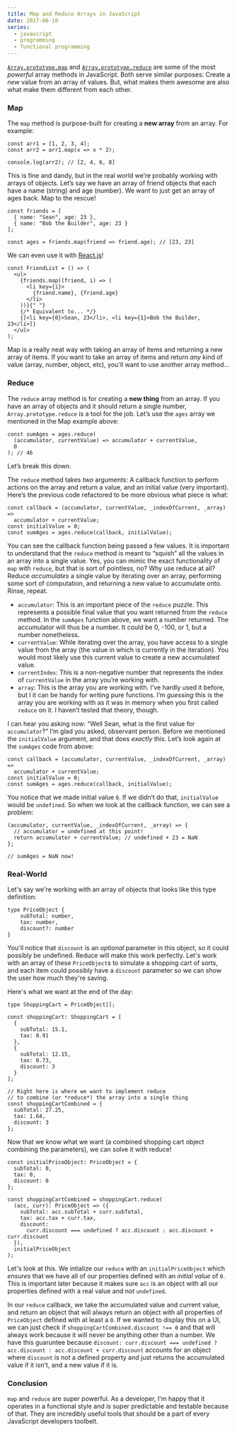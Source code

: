 ```yaml
---
title: Map and Reduce Arrays in JavaScript
date: 2017-06-10
series:
  - javascript
  - programming
  - functional programming
---
```


[`Array.prototype.map`][0] and [`Array.prototype.reduce`][1] are some of the most _powerful_ array methods in JavaScript. Both serve similar purposes: Create a _new_ value from an array of values. But, what makes them awesome are also what make them different from each other.

[0]: https://developer.mozilla.org/en-US/docs/Web/JavaScript/Reference/Global_Objects/Array/map
[1]: https://developer.mozilla.org/en-US/docs/Web/JavaScript/Reference/Global_Objects/Array/reduce

<!--more-->

### Map

The `map` method is purpose-built for creating a **new array** from an array. For example:

```tsx
const arr1 = [1, 2, 3, 4];
const arr2 = arr1.map(x => x * 2);

console.log(arr2); // [2, 4, 6, 8]
```

This is fine and dandy, but in the real world we’re probably working with arrays of objects. Let’s say we have an array of friend objects that each have a name (string) and age (number). We want to just get an array of ages back. Map to the rescue!

```tsx
const friends = [
  { name: "Sean", age: 23 },
  { name: "Bob the Builder", age: 23 }
];

const ages = friends.map(friend => friend.age); // [23, 23]
```

We can even use it with [React.js](https://facebook.github.io/react)!

```tsx {3-7,9}
const FriendList = () => (
  <ul>
    {friends.map((friend, i) => (
      <li key={i}>
        {friend.name}, {friend.age}
      </li>
    ))}{" "}
    {/* Equivalent to... */}
    {[<li key={0}>Sean, 23</li>, <li key={1}>Bob the Builder, 23</li>]}
  </ul>
);
```

Map is a really neat way with taking an array of items and returning a new array of items. If you want to take an array of items and return _any_ kind of value (array, number, object, etc), you'll want to use another array method...

### Reduce

The `reduce` array method is for creating a **new thing** from an array. If you have an array of objects and it should return a single number, `Array.prototype.reduce` is a tool for the job. Let’s use the `ages` array we mentioned in the Map example above:

```tsx
const sumAges = ages.reduce(
  (accumulator, currentValue) => accumulator + currentValue,
  0
); // 46
```

Let’s break this down.

The `reduce` method takes _two_ arguments: A callback function to perform actions on the array and return a value, and an initial value (very important). Here’s the previous code refactored to be more obvious what piece is what:

```tsx
const callback = (accumulator, currentValue, _indexOfCurrent, _array) =>
  accumulator + currentValue;
const initialValue = 0;
const sumAges = ages.reduce(callback, initialValue);
```

You can see the callback function being passed a few values. It is important to understand that the `reduce` method is meant to “squish” all the values in an array into a single value. Yes, you can mimic the exact functionality of `map` with `reduce`, but that is sort of pointless, no? Why use reduce at all? Reduce _accumulates_ a single value by iterating over an array, performing some sort of computation, and returning a new value to accumulate onto. Rinse, repeat.

- `accumulator`: This is an important piece of the `reduce` puzzle. This represents a possible final value that you want returned from the `reduce` method. In the `sumAges` function above, we want a number returned. The accumulator will thus be a number. It could be 0, -100, or 1, but a number nonetheless.
- `currentValue`: While iterating over the array, you have access to a single value from the array (the value in which is currently in the iteration). You would most likely use this current value to create a new accumulated value.
- `currentIndex`: This is a non-negative number that represents the index of `currentValue` in the array you’re working with.
- `array`: This is the array you are working with. I’ve hardly used it before, but I it can be handy for writing pure functions. I’m _guessing_ this is the array you are working with as it was in memory when you first called `reduce` on it. I haven’t tested that theory, though.

I can hear you asking now: “Well Sean, what is the first value for `accumulator`?” I’m glad you asked, observant person. Before we mentioned the `initialValue` argument, and that does _exactly_ this. Let’s look again at the `sumAges` code from above:

```tsx
const callback = (accumulator, currentValue, _indexOfCurrent, _array) =>
  accumulator + currentValue;
const initialValue = 0;
const sumAges = ages.reduce(callback, initialValue);
```

You notice that we made initial value `0`. If we didn’t do that, `initialValue` would be `undefined`. So when we look at the callback function, we can see a problem:

```tsx
(accumulator, currentValue, _indexOfCurrent, _array) => {
  // accumulator = undefined at this point!
  return accumulator + currentValue; // undefined + 23 = NaN
};

// sumAges = NaN now!
```

### Real-World

Let's say we're working with an array of objects that looks like this type definition:

```tsx
type PriceObject {
    subTotal: number,
    tax: number,
    discount?: number
}
```

You'll notice that `discount` is an _optional_ parameter in this object, so it could possibly be undefined. Reduce will make this work perfectly.
Let's work with an array of these `PriceObject`s to simulate a shopping cart of sorts, and each item could possibly have a `discount` parameter so we can show the user how much they're saving.

Here's what we want at the end of the day:

```tsx
type ShoppingCart = PriceObject[];

const shoppingCart: ShoppingCart = [
  {
    subTotal: 15.1,
    tax: 0.91
  },
  {
    subTotal: 12.15,
    tax: 0.73,
    discount: 3
  }
];

// Right here is where we want to implement reduce
// to combine (or *reduce*) the array into a single thing
const shoppingCartCombined = {
  subTotal: 27.25,
  tax: 1.64,
  discount: 3
};
```

Now that we know what we want (a combined shopping cart object combining the parameters), we can solve it with reduce!

```tsx
const initialPriceObject: PriceObject = {
  subTotal: 0,
  tax: 0,
  discount: 0
};

const shoppingCartCombined = shoppingCart.reduce(
  (acc, curr): PriceObject => ({
    subTotal: acc.subTotal + curr.subTotal,
    tax: acc.tax + curr.tax,
    discount:
      curr.discount === undefined ? acc.discount : acc.discount + curr.discount
  }),
  initialPriceObject
);
```

Let's look at this. We intialize our `reduce` with an `initialPriceObject` which _ensures_ that we have all of our properties defined with an _initial value_ of `0`.
This is important later because it makes sure `acc` is an object with all our properties defined with a real value and not `undefined`.

In our `reduce` callback, we take the accumulated value and current value, and return an object that will always return an object with all properties of `PriceObject` defined with at least a `0`. If we wanted to display this on a UI, we can just check if `shoppingCartCombined.discount !== 0` and that will always work because it will never be anything other than a number. We have this guaruntee because `discount: curr.discount === undefined ? acc.discount : acc.discount + curr.discount` accounts for an object where `discount` is not a defined property and just returns the accumulated value if it isn't, and a new value if it is.

### Conclusion

`map` and `reduce` are super powerful. As a developer, I'm happy that it operates in a functional style and is super predictable and testable because of that. They are incredibly useful tools that should be a part of every JavaScript developers toolbelt.

